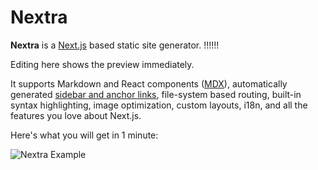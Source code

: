 
# Nextra

**Nextra** is a [Next.js](https://nextjs.org) based static site generator. !!!!!!

Editing here shows the preview immediately.

It supports Markdown and React components ([MDX](/features/mdx)), automatically generated [sidebar and anchor links](/get-started#sidebar-and-anchor-links), file-system based routing, built-in syntax highlighting, image optimization, custom layouts, i18n, and all the features you love about Next.js.

Here's what you will get in 1 minute:

<Bleed>![Nextra Example](../public/demo.png)</Bleed>
